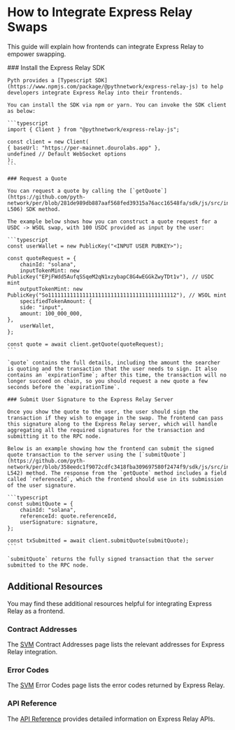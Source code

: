 
# How to Integrate Express Relay Swaps

This guide will explain how frontends can integrate Express Relay to empower swapping.

<Steps>
    ### Install the Express Relay SDK

    Pyth provides a [Typescript SDK](https://www.npmjs.com/package/@pythnetwork/express-relay-js) to help developers integrate Express Relay into their frontends.

    You can install the SDK via npm or yarn. You can invoke the SDK client as below:

    ```typescript
    import { Client } from "@pythnetwork/express-relay-js";

    const client = new Client(
    { baseUrl: "https://per-mainnet.dourolabs.app" },
    undefined // Default WebSocket options
    );
    ```

    ### Request a Quote

    You can request a quote by calling the [`getQuote`](https://github.com/pyth-network/per/blob/281de989db887aaf568fed39315a76acc16548fa/sdk/js/src/index.ts#L501-L506) SDK method.

    The example below shows how you can construct a quote request for a USDC -> WSOL swap, with 100 USDC provided as input by the user:

    ```typescript
    const userWallet = new PublicKey("<INPUT USER PUBKEY>");

    const quoteRequest = {
        chainId: "solana",
        inputTokenMint: new PublicKey("EPjFWdd5AufqSSqeM2qN1xzybapC8G4wEGGkZwyTDt1v"), // USDC mint
        outputTokenMint: new PublicKey("So11111111111111111111111111111111111111112"), // WSOL mint
        specifiedTokenAmount: {
        side: "input",
        amount: 100_000_000,
    },
        userWallet,
    };

    const quote = await client.getQuote(quoteRequest);
    ```

    `quote` contains the full details, including the amount the searcher is quoting and the transaction that the user needs to sign. It also contains an `expirationTime`; after this time, the transaction will no longer succeed on chain, so you should request a new quote a few seconds before the `expirationTime`.

    ### Submit User Signature to the Express Relay Server

    Once you show the quote to the user, the user should sign the transaction if they wish to engage in the swap. The frontend can pass this signature along to the Express Relay server, which will handle aggregating all the required signatures for the transaction and submitting it to the RPC node.

    Below is an example showing how the frontend can submit the signed quote transaction to the server using the [`submitQuote`](https://github.com/pyth-network/per/blob/358eedc1f9072cdfc3418fba309697580f2474f9/sdk/js/src/index.ts#L537-L542) method. The response from the `getQuote` method includes a field called `referenceId`, which the frontend should use in its submission of the user signature.

    ```typescript
    const submitQuote = {
        chainId: "solana",
        referenceId: quote.referenceId,
        userSignature: signature,
    };

    const txSubmitted = await client.submitQuote(submitQuote);
    ```

    `submitQuote` returns the fully signed transaction that the server submitted to the RPC node.

</Steps>

## Additional Resources

You may find these additional resources helpful for integrating Express Relay as a frontend.

### Contract Addresses

The [SVM](../contract-addresses/svm.mdx) Contract Addresses page lists the relevant addresses for Express Relay integration.

### Error Codes

The [SVM](../errors/svm.mdx) Error Codes page lists the error codes returned by Express Relay.

### API Reference

The [API Reference](https://per-mainnet.dourolabs.app/docs) provides detailed information on Express Relay APIs.
